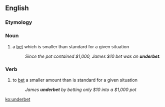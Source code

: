 ==English==

===Etymology===
{{prefix|under|bet|lang=en}}

===Noun===
{{en-noun}}

# {{context|poker|lang=en}} a [[bet]] which is smaller than standard for a given situation
#: ''Since the pot contained $1,000, James $10 bet was an '''underbet'''.''

===Verb===
{{en-verb|underbets|underbetting|underbet}}

# {{context|poker|lang=en}} to [[bet]] a smaller amount than is standard for a given situation
#: ''James '''underbet''' by betting only $10 into a $1,000 pot''

[[ko:underbet]]